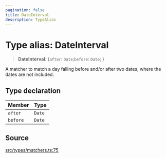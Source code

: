 ```yaml
---
pagination: false
title: DateInterval
description: TypeAlias
---
```


# Type alias: DateInterval

> **DateInterval**: \{`after`: `Date`;`before`: `Date`;  }

A matcher to match a day falling before and/or after two dates, where the
dates are not included.

## Type declaration

| Member | Type |
| :------ | :------ |
| `after` | `Date` |
| `before` | `Date` |

## Source

[src/types/matchers.ts:75](https://github.com/gpbl/react-day-picker/blob/575f9be39/src/types/matchers.ts#L75)
